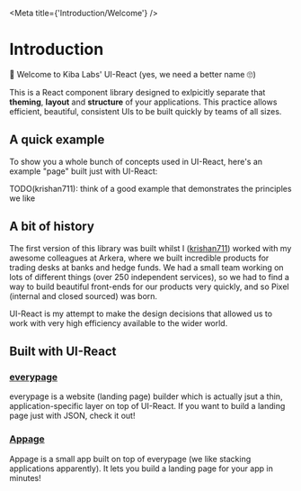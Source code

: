 

<Meta
  title={'Introduction/Welcome'}
/>

# Introduction

👋 Welcome to Kiba Labs' UI-React (yes, we need a better name 🙄)

This is a React component library designed to exlpicitly separate that **theming**, **layout** and **structure** of your applications. This practice allows efficient, beautiful, consistent UIs to be built quickly by teams of all sizes.

## A quick example

To show you a whole bunch of concepts used in UI-React, here's an example "page" built just with UI-React:

<Canvas>
  <Story name='Quick Example'>
    <div> TODO(krishan711): think of a good example that demonstrates the principles we like </div>
  </Story>
</Canvas>

## A bit of history

The first version of this library was built whilst I ([krishan711](https://twitter.com/krishan711)) worked with my awesome colleagues at Arkera, where we built incredible products for trading desks at banks and hedge funds. We had a small team working on lots of different things (over 250 independent services), so we had to find a way to build beautiful front-ends for our products very quickly, and so Pixel (internal and closed sourced) was born.

UI-React is my attempt to make the design decisions that allowed us to work with very high efficiency available to the wider world.

## Built with UI-React

### [everypage](https://www.everypagehq.com)

everypage is a website (landing page) builder which is actually jsut a thin, application-specific layer on top of UI-React. If you want to build a landing page just with JSON, check it out!

### [Appage](https://www.appage.io)

Appage is a small app built on top of everypage (we like stacking applications apparently). It lets you build a landing page for your app in minutes!
